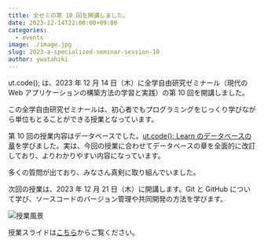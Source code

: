 ```yaml
---
title: 全ゼミの第 10 回を開講しました。
date: 2023-12-14T22:00:00+09:00
categories:
  - events
image: ./image.jpg
slug: 2023-a-specialized-seminar-session-10
author: ywatahiki
---
```


ut.code(); は、2023 年 12 月 14 日（木）に全学自由研究ゼミナール（現代の Web アプリケーションの構築方法の学習と実践）の第 10 回を開講しました。

この全学自由研究ゼミナールは、初心者でもプログラミングをじっくり学びながら単位もとることができる授業となっています。

第 10 回の授業内容はデータベースでした。[ut.code(); Learn のデータベースの章](https://learn.utcode.net/docs/web-servers/database/)を学びました。実は、今回の授業に合わせてデータベースの章を全面的に改訂しており、よりわかりやすい内容になっています。

多くの質問が出ており、みなさん真剣に取り組んでいました。

次回の授業は、2023 年 12 月 21 日（木）に開講します。Git と GitHub について学び、ソースコードのバージョン管理や共同開発の方法を学びます。

![授業風景](./class.jpg)

授業スライドは[こちら](https://drive.google.com/file/d/12RERjDNiJckpGKaGhzljxwNA5epohm7o/view?usp=sharing)からご覧ください。

